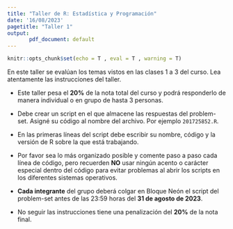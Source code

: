 ```yaml
---
title: "Taller de R: Estadística y Programación"
date: '16/08/2023'
pagetitle: "Taller 1"
output: 
       pdf_document: default
---
```


<!-- Configuracion de la consola de R -->

```r
knitr::opts_chunk$set(echo = T , eval = T , warning = T)
```

En este taller se evalúan los temas vistos en las clases 1 a 3 del curso. Lea atentamente las instrucciones del taller.

<!----------------------------------------------------------------------------->

```{=tex}
\begin{center} \textcolor{blue}{\subsection{Instrucciones}} \end{center}
```
-   Este taller pesa el **20%** de la nota total del curso y podrá responderlo de manera individual o en grupo de hasta 3 personas. 

- Debe crear un script en el que almacene las respuestas del problem-set. Asigné su código al nombre del archivo. Por ejemplo `201725852.R`.

- En las primeras líneas del script debe escribir su nombre, código y la versión de R sobre la que está trabajando.

-   Por favor sea lo más organizado posible y comente paso a paso cada línea de código, pero recuerden **NO** usar ningún acento o carácter especial dentro del código para evitar problemas al abrir los scripts en los diferentes sistemas operativos.

-   **Cada integrante** del grupo deberá colgar en Bloque Neón el script del problem-set antes de las 23:59 horas del **31 de agosto de 2023**.

-   No seguir las instrucciones tiene una penalización del **20%** de la nota final.

<!----------------------------------------------------------------------------->
```{=tex}
\begin{center} \textcolor{blue}{\section{Problem-set}} \end{center}
```

<!----------------->
\section{Introducción a R: Operadores y Funciones}

\begin{itemize}
\item \textbf{Operadores aritméticos:} Realize una operación que calcule el resultado de \(7\) elevado a la potencia de \(3\).

\item \textbf{Operador lógico:} Escribe un ejemplo de una expresión que utilice un operador lógico para verificar si el valor de \(2\) es mayor que \(10\).

\item \textbf{Instalación y llamada de una librería:} Instala y llama a la librería \texttt{dplyr} en R. Puede usar la librería `pacman` o alternativamente, utilize las funciones \texttt{install.packages()} y \texttt{require()}.

\item \textbf{Obtener información sobre una función:} Utilizando la función de ayuda, obtén información sobre la función \texttt{sum()} y muestra un ejemplo de cómo se usa.
\end{itemize}

<!----------------->
\section{Fundamentos de programación: Objetos y Workspace}

\begin{itemize}
\item \textbf{Creación y eliminación de objetos en el workspace:} Crea un objeto llamado \texttt{mi\_numero} y asígnale el valor numérico \(25\) y otro obeto llamado \texttt{mi\_numero\_2} que sea igual al objeto \texttt{mi\_numero} a la potencia de \(2\). Ahora elimine el objeto \texttt{mi\_numero} del workspace utilizando las funciones vistas en clase.

\item \textbf{Mostrar lista de objetos en el workspace:} Muestra el código que permite imprimir la lista de todos los objetos disponibles en el workspace.

\item \textbf{Guardar el contenido del workspace en un archivo:} Explica con un ejemplo cómo se guarda el contenido del workspace en un archivo llamado \texttt{"backup.RData"}. (**Hint:** Use la función \texttt{save.image()})
\end{itemize}

<!----------------->
\section{Estructura de datos en R: Vectores y Dataframes}

\begin{itemize}
\item \textbf{Creación de un vector:} Cree un vector llamado \texttt{mi\_vector} que contenga los nombres de los días de la semana.

\item \textbf{Creación de una matriz numérica:} Defina una matriz \texttt{mi\_matriz} de \(3\) filas y \(2\) columnas con valores numéricos de tu elección.

\item \textbf{Creación de un dataframe y acceso a columna:} Cree un dataframe llamado \texttt{mi\_dataframe} con dos columnas: "nombre" y "edad", y agrega algunos datos.

\item \textbf{Tibbles:} Convierta \texttt{mi\_dataframe} en un tibble y muestra cómo se accede a la columna "nombre".
\end{itemize}

<!----------------->
\section{Estructura de datos en R: Listas y Manipulación}

\begin{itemize}
\item \textbf{Creación de una lista:} Genere una lista llamada \texttt{mi\_lista} que contenga un vector numérico, un dataframe y un valor lógico.

\item \textbf{Acceso a elementos de una lista:} Explique con un ejemplo cómo acceder al segundo elemento del vector dentro de \texttt{mi\_lista}.

\item \textbf{Combinación de listas:} Genere dos listas vacias y llamelas \texttt{lista1} y \texttt{lista2}, luego combinelas en una nueva lista llamada \texttt{lista\_combinada}.

\item \textbf{Lista de listas:} Crea una lista de listas donde cada elemento sea una lista que contenga un vector de nombres y un dataframe. Puede usar los objetos \texttt{mi\_dataframe} y \texttt{mi\_vector}.
\end{itemize}



